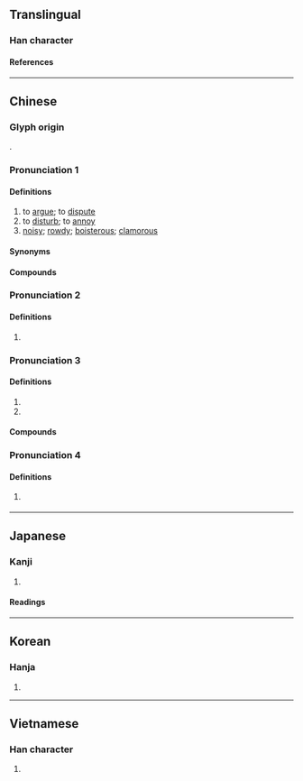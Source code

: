 {{character info}}
==Translingual==

===Han character===
{{Han char|rn=30|rad=口|as=04|sn=7|four=69020|canj=RFH|ids=⿰口少}}

====References====
{{Han ref|kx=0179.080|dkj=03368|dj=0397.020|hdz=10588.080|uh=5435}}

----

==Chinese==
{{zh-forms|alt=訬:Min Nan}}

===Glyph origin===
{{Han etym}}
{{Han compound|口|少|ls=psc|c1=s|c2=p}}.

===Pronunciation 1===
{{zh-pron
|m=chǎo,chāo
|m_note=chāo - only used in {{zh-l|*吵吵}} (Mainland standard)
|m-s=
|c=caau2
|c-t=
|g=
|h=pfs=chhàu
|j=
|md=
|mn=ml,tw,sg:chhá/ml,tw,sg:chháu
|mn_note=chhá - vernacular; chháu - literary
|mn-t=
|w=2tshau
|x=
|mc=2
|oc=1
|cat=v,a
}}

====Definitions====
{{zh-hanzi}}

# to [[argue]]; to [[dispute]]
# to [[disturb]]; to [[annoy]]
# [[noisy]]; [[rowdy]]; [[boisterous]]; [[clamorous]]

====Synonyms====
{{zh-dial}}
{{zh-dial|吵架}}

====Compounds====
{{zh-der|吵吵鬧鬧|吵喜|吵嘈|吵嘴|吵嚷|吵房|吵架|吵窩子|吵雜|吵鬧|嘈吵|大吵一頓|大吵大鬧|對吵|廝吵|打吵|打吵子|煩吵|爭吵|蛤蟆吵坑|雞吵鵝鬥|吵吵}}

===Pronunciation 2===
{{zh-pron
|m=miǎo
|mc=1
|oc=2
|cat=n
}}

====Definitions====
{{zh-hanzi}}

# {{zh-hg}} {{n-g|Sound of chicken.}}

===Pronunciation 3===
{{zh-pron
|m=chāo
|cat=
}}

====Definitions====
{{zh-hanzi}}

# {{zh-used2|n}}
# {{zh-used|吵吵|to [[make]] [[noise]]}}

====Compounds====
{{zh-der|吵吵|吵吵巴火}}

===Pronunciation 4===
{{zh-pron
|m=chào
|cat=a
}}

====Definitions====
{{zh-hanzi}}

# {{zh-hg}} {{zh-alt-form|訬|[[light]] (of [[weight]])}}

{{zh-cat|Elementary}}

----

==Japanese==

===Kanji===
{{ja-kanji|grade=|rs=口04}}

# {{rfdef|ja|sort=口04}}

====Readings====
{{ja-readings
|goon=みょう, しょう
|kanon=びょう, そう
|kun=さえず-る, こえ-<こゑ-
}}

----

==Korean==

===Hanja===
{{ko-hanja|묘}}

{{ko-hanja|초}}

# {{rfdef|ko|sort=口04}}

----

==Vietnamese==

===Han character===
{{vi-readings|reading=[[sảo]], [[thểu]], [[sao]]|rs=口04}}

# {{rfdef|vi|sort=口04}}
